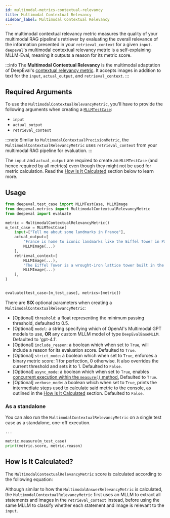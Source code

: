 ```yaml
---
id: multimodal-metrics-contextual-relevancy
title: Multimodal Contextual Relevancy
sidebar_label: Multimodal Contextual Relevancy
---
```


<head>
  <link
    rel="canonical"
    href="https://deepeval.com/docs/multimodal-metrics-contextual-relevancy"
  />
</head>


<MetricTagsDisplayer singleTurn={true} custom={true} multimodal={true} />

The multimodal contextual relevancy metric measures the quality of your multimodal RAG pipeline's retriever by evaluating the overall relevance of the information presented in your `retrieval_context` for a given `input`. `deepeval`'s multimodal contextual relevancy metric is a self-explaining MLLM-Eval, meaning it outputs a reason for its metric score.

:::info
The **Multimodal Contextual Relevancy** is the multimodal adaptation of DeepEval's [contextual relevancy metric](/docs/metrics-contextual-relevancy). It accepts images in addition to text for the `input`, `actual_output`, and `retrieval_context`.
:::

## Required Arguments

To use the `MultimodalContextualRelevancyMetric`, you'll have to provide the following arguments when creating a [`MLLMTestCase`](/docs/evaluation-test-cases#mllm-test-case):

- `input`
- `actual_output`
- `retrieval_context`

:::note
Similar to `MultimodalContextualPrecisionMetric`, the `MultimodalContextualRelevancyMetric` uses `retrieval_context` from your multimodal RAG pipeline for evaluation.
:::

The `input` and `actual_output` are required to create an `MLLMTestCase` (and hence required by all metrics) even though they might not be used for metric calculation. Read the [How Is It Calculated](#how-is-it-calculated) section below to learn more.

## Usage

```python
from deepeval.test_case import MLLMTestCase, MLLMImage
from deepeval.metrics import MultimodalContextualRelevancyMetric
from deepeval import evaluate

metric = MultimodalContextualRelevancyMetric()
m_test_case = MLLMTestCase(
    input=["Tell me about some landmarks in France"],
    actual_output=[
        "France is home to iconic landmarks like the Eiffel Tower in Paris.",
        MLLMImage(...)
    ],
    retrieval_context=[
        MLLMImage(...),
        "The Eiffel Tower is a wrought-iron lattice tower built in the late 19th century.",
        MLLMImage(...)
    ],
)


evaluate(test_case=[m_test_case], metrics=[metric])
```

There are **SIX** optional parameters when creating a `MultimodalContextualRelevancyMetric`:

- [Optional] `threshold`: a float representing the minimum passing threshold, defaulted to 0.5.
- [Optional] `model`: a string specifying which of OpenAI's Multimodal GPT models to use, **OR** any custom MLLM model of type `DeepEvalBaseMLLM`. Defaulted to 'gpt-4.1'.
- [Optional] `include_reason`: a boolean which when set to `True`, will include a reason for its evaluation score. Defaulted to `True`.
- [Optional] `strict_mode`: a boolean which when set to `True`, enforces a binary metric score: 1 for perfection, 0 otherwise. It also overrides the current threshold and sets it to 1. Defaulted to `False`.
- [Optional] `async_mode`: a boolean which when set to `True`, enables [concurrent execution within the `measure()` method.](/docs/metrics-introduction#measuring-metrics-in-async) Defaulted to `True`.
- [Optional] `verbose_mode`: a boolean which when set to `True`, prints the intermediate steps used to calculate said metric to the console, as outlined in the [How Is It Calculated](#how-is-it-calculated) section. Defaulted to `False`.

### As a standalone

You can also run the `MultimodalContextualRelevancyMetric` on a single test case as a standalone, one-off execution.

```python
...

metric.measure(m_test_case)
print(metric.score, metric.reason)
```

## How Is It Calculated?

The `MultimodalContextualRelevancyMetric` score is calculated according to the following equation:

<Equation formula="\text{Multimodal Contextual Relevancy} = \frac{\text{Number of Relevant Statements}}{\text{Total Number of Statements}}" />

Although similar to how the `MultimodalAnswerRelevancyMetric` is calculated, the `MultimodalContextualRelevancyMetric` first uses an MLLM to extract all statements and images in the `retrieval_context` instead, before using the same MLLM to classify whether each statement and image is relevant to the `input`.
